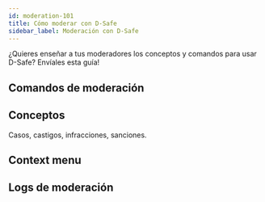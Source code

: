 ```yaml
---
id: moderation-101
title: Cómo moderar con D-Safe
sidebar_label: Moderación con D-Safe
---
```


¿Quieres enseñar a tus moderadores los conceptos y comandos para usar D-Safe? Envíales esta guía!


## Comandos de moderación

## Conceptos

Casos, castigos, infracciones, sanciones.


## Context menu

## Logs de moderación
